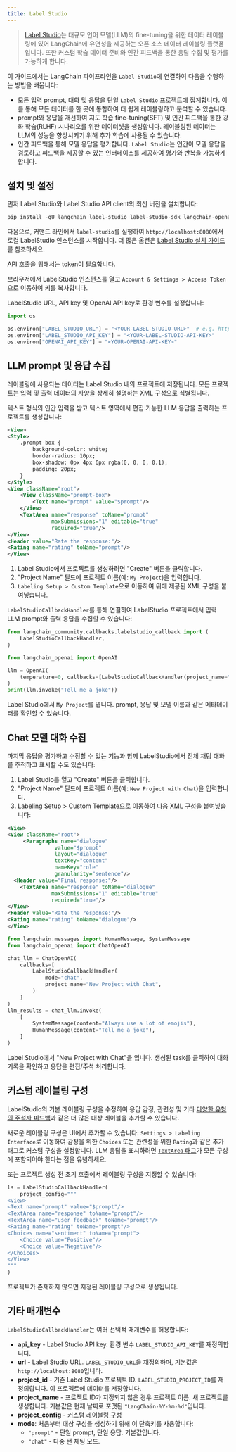 ```yaml
---
title: Label Studio
---
```


>[Label Studio](https://labelstud.io/guide/get_started)는 대규모 언어 모델(LLM)의 fine-tuning을 위한 데이터 레이블링에 있어 LangChain에 유연성을 제공하는 오픈 소스 데이터 레이블링 플랫폼입니다. 또한 커스텀 학습 데이터 준비와 인간 피드백을 통한 응답 수집 및 평가를 가능하게 합니다.

이 가이드에서는 LangChain 파이프라인을 `Label Studio`에 연결하여 다음을 수행하는 방법을 배웁니다:

- 모든 입력 prompt, 대화 및 응답을 단일 `Label Studio` 프로젝트에 집계합니다. 이를 통해 모든 데이터를 한 곳에 통합하여 더 쉽게 레이블링하고 분석할 수 있습니다.
- prompt와 응답을 개선하여 지도 학습 fine-tuning(SFT) 및 인간 피드백을 통한 강화 학습(RLHF) 시나리오를 위한 데이터셋을 생성합니다. 레이블링된 데이터는 LLM의 성능을 향상시키기 위해 추가 학습에 사용될 수 있습니다.
- 인간 피드백을 통해 모델 응답을 평가합니다. `Label Studio`는 인간이 모델 응답을 검토하고 피드백을 제공할 수 있는 인터페이스를 제공하여 평가와 반복을 가능하게 합니다.

## 설치 및 설정

먼저 Label Studio와 Label Studio API client의 최신 버전을 설치합니다:

```python
pip install -qU langchain label-studio label-studio-sdk langchain-openai langchain-community
```

다음으로, 커맨드 라인에서 `label-studio`를 실행하여 `http://localhost:8080`에서 로컬 LabelStudio 인스턴스를 시작합니다. 더 많은 옵션은 [Label Studio 설치 가이드](https://labelstud.io/guide/install)를 참조하세요.

API 호출을 위해서는 token이 필요합니다.

브라우저에서 LabelStudio 인스턴스를 열고 `Account & Settings > Access Token`으로 이동하여 키를 복사합니다.

LabelStudio URL, API key 및 OpenAI API key로 환경 변수를 설정합니다:

```python
import os

os.environ["LABEL_STUDIO_URL"] = "<YOUR-LABEL-STUDIO-URL>"  # e.g. http://localhost:8080
os.environ["LABEL_STUDIO_API_KEY"] = "<YOUR-LABEL-STUDIO-API-KEY>"
os.environ["OPENAI_API_KEY"] = "<YOUR-OPENAI-API-KEY>"
```

## LLM prompt 및 응답 수집

레이블링에 사용되는 데이터는 Label Studio 내의 프로젝트에 저장됩니다. 모든 프로젝트는 입력 및 출력 데이터의 사양을 상세히 설명하는 XML 구성으로 식별됩니다.

텍스트 형식의 인간 입력을 받고 텍스트 영역에서 편집 가능한 LLM 응답을 출력하는 프로젝트를 생성합니다:

```xml
<View>
<Style>
    .prompt-box {
        background-color: white;
        border-radius: 10px;
        box-shadow: 0px 4px 6px rgba(0, 0, 0, 0.1);
        padding: 20px;
    }
</Style>
<View className="root">
    <View className="prompt-box">
        <Text name="prompt" value="$prompt"/>
    </View>
    <TextArea name="response" toName="prompt"
              maxSubmissions="1" editable="true"
              required="true"/>
</View>
<Header value="Rate the response:"/>
<Rating name="rating" toName="prompt"/>
</View>
```

1. Label Studio에서 프로젝트를 생성하려면 "Create" 버튼을 클릭합니다.
2. "Project Name" 필드에 프로젝트 이름(예: `My Project`)을 입력합니다.
3. `Labeling Setup > Custom Template`으로 이동하여 위에 제공된 XML 구성을 붙여넣습니다.

`LabelStudioCallbackHandler`를 통해 연결하여 LabelStudio 프로젝트에서 입력 LLM prompt와 출력 응답을 수집할 수 있습니다:

```python
from langchain_community.callbacks.labelstudio_callback import (
    LabelStudioCallbackHandler,
)
```

```python
from langchain_openai import OpenAI

llm = OpenAI(
    temperature=0, callbacks=[LabelStudioCallbackHandler(project_name="My Project")]
)
print(llm.invoke("Tell me a joke"))
```

Label Studio에서 `My Project`를 엽니다. prompt, 응답 및 모델 이름과 같은 메타데이터를 확인할 수 있습니다.

## Chat 모델 대화 수집

마지막 응답을 평가하고 수정할 수 있는 기능과 함께 LabelStudio에서 전체 채팅 대화를 추적하고 표시할 수도 있습니다:

1. Label Studio를 열고 "Create" 버튼을 클릭합니다.
2. "Project Name" 필드에 프로젝트 이름(예: `New Project with Chat`)을 입력합니다.
3. Labeling Setup > Custom Template으로 이동하여 다음 XML 구성을 붙여넣습니다:

```xml
<View>
<View className="root">
     <Paragraphs name="dialogue"
               value="$prompt"
               layout="dialogue"
               textKey="content"
               nameKey="role"
               granularity="sentence"/>
  <Header value="Final response:"/>
    <TextArea name="response" toName="dialogue"
              maxSubmissions="1" editable="true"
              required="true"/>
</View>
<Header value="Rate the response:"/>
<Rating name="rating" toName="dialogue"/>
</View>
```

```python
from langchain.messages import HumanMessage, SystemMessage
from langchain_openai import ChatOpenAI

chat_llm = ChatOpenAI(
    callbacks=[
        LabelStudioCallbackHandler(
            mode="chat",
            project_name="New Project with Chat",
        )
    ]
)
llm_results = chat_llm.invoke(
    [
        SystemMessage(content="Always use a lot of emojis"),
        HumanMessage(content="Tell me a joke"),
    ]
)
```

Label Studio에서 "New Project with Chat"을 엽니다. 생성된 task를 클릭하여 대화 기록을 확인하고 응답을 편집/주석 처리합니다.

## 커스텀 레이블링 구성

LabelStudio의 기본 레이블링 구성을 수정하여 응답 감정, 관련성 및 기타 [다양한 유형의 주석자 피드백](https://labelstud.io/tags/)과 같은 더 많은 대상 레이블을 추가할 수 있습니다.

새로운 레이블링 구성은 UI에서 추가할 수 있습니다: `Settings > Labeling Interface`로 이동하여 감정을 위한 `Choices` 또는 관련성을 위한 `Rating`과 같은 추가 태그로 커스텀 구성을 설정합니다. LLM 응답을 표시하려면 [`TextArea` 태그](https://labelstud.io/tags/textarea)가 모든 구성에 포함되어야 한다는 점을 유념하세요.

또는 프로젝트 생성 전 초기 호출에서 레이블링 구성을 지정할 수 있습니다:

```python
ls = LabelStudioCallbackHandler(
    project_config="""
<View>
<Text name="prompt" value="$prompt"/>
<TextArea name="response" toName="prompt"/>
<TextArea name="user_feedback" toName="prompt"/>
<Rating name="rating" toName="prompt"/>
<Choices name="sentiment" toName="prompt">
    <Choice value="Positive"/>
    <Choice value="Negative"/>
</Choices>
</View>
"""
)
```

프로젝트가 존재하지 않으면 지정된 레이블링 구성으로 생성됩니다.

## 기타 매개변수

`LabelStudioCallbackHandler`는 여러 선택적 매개변수를 허용합니다:

- **api_key** - Label Studio API key. 환경 변수 `LABEL_STUDIO_API_KEY`를 재정의합니다.
- **url** - Label Studio URL. `LABEL_STUDIO_URL`을 재정의하며, 기본값은 `http://localhost:8080`입니다.
- **project_id** - 기존 Label Studio 프로젝트 ID. `LABEL_STUDIO_PROJECT_ID`를 재정의합니다. 이 프로젝트에 데이터를 저장합니다.
- **project_name** - 프로젝트 ID가 지정되지 않은 경우 프로젝트 이름. 새 프로젝트를 생성합니다. 기본값은 현재 날짜로 포맷된 `"LangChain-%Y-%m-%d"`입니다.
- **project_config** - [커스텀 레이블링 구성](#custom-labeling-configuration)
- **mode**: 처음부터 대상 구성을 생성하기 위해 이 단축키를 사용합니다:
  - `"prompt"` - 단일 prompt, 단일 응답. 기본값입니다.
  - `"chat"` - 다중 턴 채팅 모드.